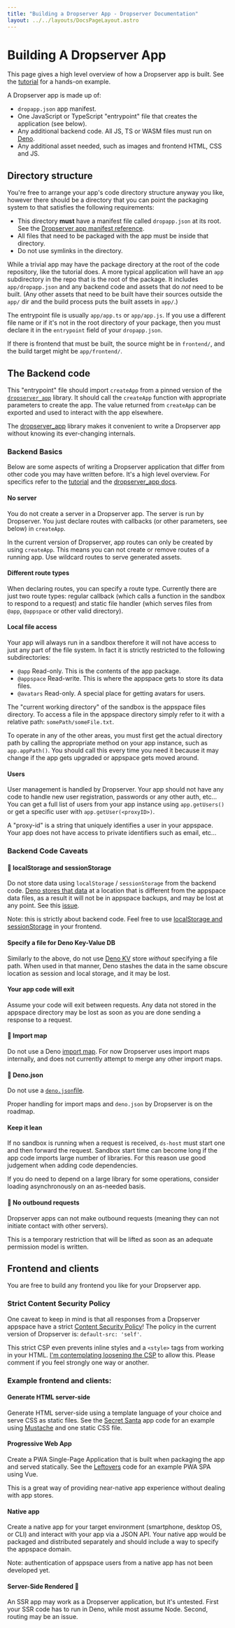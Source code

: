 ```yaml
---
title: "Building a Dropserver App - Dropserver Documentation"
layout: ../../layouts/DocsPageLayout.astro
---
```




# Building A Dropserver App

<ValidVersion from="0.13.1"></ValidVersion>

This page gives a high level overview of how a Dropserver app is built. See the [tutorial](build-dropserver-app-tutorial) for a hands-on example.

A Dropserver app is made up of: 

- `dropapp.json` app manifest.
- One JavaScript or TypeScript "entrypoint" file that creates the application (see below).
- Any additional backend code. All JS, TS or WASM files must run on [Deno](https://deno.land).
- Any additional asset needed, such as images and frontend HTML, CSS and JS.

## Directory structure

You're free to arrange your app's code directory structure anyway you like, however there should be a directory that you can point the packaging system to that satisfies the following requirements:

- This directory **must** have a manifest file called `dropapp.json` at its root. See the [Dropserver app manifest reference](app-manifest-ref).
- All files that need to be packaged with the app must be inside that directory. 
- Do not use symlinks in the directory.

While a trivial app may have the package directory at the root of the code repository, like the tutorial does. A more typical application will have an `app` subdirectory in the repo that is the root of the package. It includes `app/dropapp.json` and any backend code and assets that do *not* need to be built. (Any other assets that need to be built have their sources outside the `app/` dir and the build process puts the built assets in `app/`.)

The entrypoint file is usually `app/app.ts` or `app/app.js`. If you use a different file name or if it's not in the root directory of your package, then you must declare it in the `entrypoint` field of your `dropapp.json`.

If there is frontend that must be built, the source might be in `frontend/`, and the build target might be `app/frontend/`.

## The Backend code

This "entrypoint" file should import `createApp` from a pinned version of the [`dropserver_app`](https://deno.land/x/dropserver_app) library. It should call the `createApp` function with appropriate parameters to create the app. The value returned from `createApp` can be exported and used to interact with the app elsewhere.

<Note>The [dropserver_app](https://deno.land/x/dropserver_app) library makes it convenient to write a Dropserver app without knowing its ever-changing internals.</Note>

### Backend Basics

Below are some aspects of writing a Dropserver application that differ from other code you may have written before. It's a high level overview. For specifics refer to the [tutorial](build-dropserver-app-tutorial) and the [dropserver_app docs](https://deno.land/x/dropserver_app).

#### No server

You do not create a server in a Dropserver app. The server is run by Dropserver. You just declare routes with callbacks (or other parameters, see below) in `createApp`.

<Note>In the current version of Dropserver, app routes can only be created by using `createApp`. This means you can not create or remove routes of a running app. Use wildcard routes to serve generated assets.</Note>

#### Different route types

When declaring routes, you can specify a route type. Currently there are just two route types: regular callback (which calls a function in the sandbox to respond to a request) and static file handler (which serves files from `@app`, `@appspace` or other valid directory).

#### Local file access

Your app will always run in a sandbox therefore it will not have access to just any part of the file system. In fact it is strictly restricted to the following subdirectories:

- `@app` Read-only. This is the contents of the app package.
- `@appspace` Read-write. This is where the appspace gets to store its data files.
- `@avatars` Read-only. A special place for getting avatars for users.

The "current working directory" of the sandbox is the appspace files directory. To access a file in the appspace directory simply refer to it with a relative path: `somePath/someFile.txt`.

To operate in any of the other areas, you must first get the actual directory path by calling the appropriate method on your app instance, such as `app.appPath()`. You should call this every time you need it because it may change if the app gets upgraded or appspace gets moved around.

#### Users

User management is handled by Dropserver. Your app should not have any code to handle new user registration, passwords or any other auth, etc... You can get a full list of users from your app instance using `app.getUsers()` or get a specific user with `app.getUser(<proxyID>)`.

A "proxy-id" is a string that uniquely identifies a user in your appspace. Your app does not have access to private identifiers such as email, etc...

### Backend Code Caveats

#### 🚫 localStorage and sessionStorage

Do not store data using `localStorage` / `sessionStorage` from the backend code. [Deno stores that data](https://deno.land/manual@v1.35.1/runtime/web_storage_api#web-storage-api) at a location that is different from the appspace data files, as a result it will not be in appspace backups, and may be lost at any point. See this [issue](https://github.com/teleclimber/Dropserver/issues/54).

Note: this is strictly about backend code. Feel free to use [localStorage and sessionStorage](https://developer.mozilla.org/en-US/docs/Web/API/Web_Storage_API) in your frontend. 

#### Specify a file for Deno Key-Value DB

Similarly to the above, do not use [Deno KV](https://deno.land/manual/runtime/kv) store *without* specifying a file path. When used in that manner, Deno stashes the data in the same obscure location as session and local storage, and it may be lost.

#### Your app code will exit

Assume your code will exit between requests. Any data not stored in the appspace directory may be lost as soon as you are done sending a response to a request.

#### 🚫 Import map

Do not use a Deno [import map](https://deno.land/manual/basics/import_maps#import-maps). For now Dropserver uses import maps internally, and does not currently attempt to merge any other import maps.

#### 🚫 Deno.json

Do not use a [`deno.json`file](https://docs.deno.com/runtime/manual/getting_started/configuration_file).

<Note>Proper handling for import maps and `deno.json` by Dropserver is on the roadmap.</Note>

#### Keep it lean

If no sandbox is running when a request is received, `ds-host` must start one and then forward the request. Sandbox start time can become long if the app code imports large number of libraries. For this reason use good judgement when adding code dependencies.

If you do need to depend on a large library for some operations, consider loading asynchronously on an as-needed basis.

#### 🚫 No outbound requests

Dropserver apps can not make outbound requests (meaning they can not initiate contact with other servers).

<Note>This is a temporary restriction that will be lifted as soon as an adequate permission model is written.</Note>

## Frontend and clients

You are free to build any frontend you like for your Dropserver app.

### Strict Content Security Policy

One caveat to keep in mind is that all responses from a Dropserver appspace have a strict [Content Security Policy](https://developer.mozilla.org/en-US/docs/Web/HTTP/CSP)! The policy in the current version of Dropserver is: `default-src: 'self'`. 

<Note>This strict CSP even prevents inline styles and a `<style>` tags from working in your HTML. [I'm contemplating loosening the CSP](https://github.com/teleclimber/Dropserver/issues/124) to allow this. Please comment if you feel strongly one way or another.</Note>

### Example frontend and clients:

#### Generate HTML server-side

Generate HTML server-side using a template language of your choice and serve CSS as static files. See the [Secret Santa](https://github.com/teleclimber/SecretSantaDropApp) app code for an example using [Mustache](https://mustache.github.io/mustache.5.html) and one static CSS file.

#### Progressive Web App

Create a PWA Single-Page Application that is built when packaging the app and served statically. See the [Leftovers](https://leftovers.olivierforget.net) code for an example PWA SPA using Vue.

This is a great way of providing near-native app experience without dealing with app stores.

#### Native app

Create a native app for your target environment (smartphone, desktop OS, or CLI) and interact with your app via a JSON API. Your native app would be packaged and distributed separately and should include a way to specify the appspace domain.

Note: authentication of appspace users from a native app has not been developed yet.

#### Server-Side Rendered 🤔

An SSR app may work as a Dropserver application, but it's untested. First your SSR code has to run in Deno, while most assume Node. Second, routing may be an issue.
